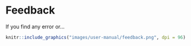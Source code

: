 # Feedback {#manual-feedback}

If you find any error or...

```r
knitr::include_graphics("images/user-manual/feedback.png", dpi = 96)
```


